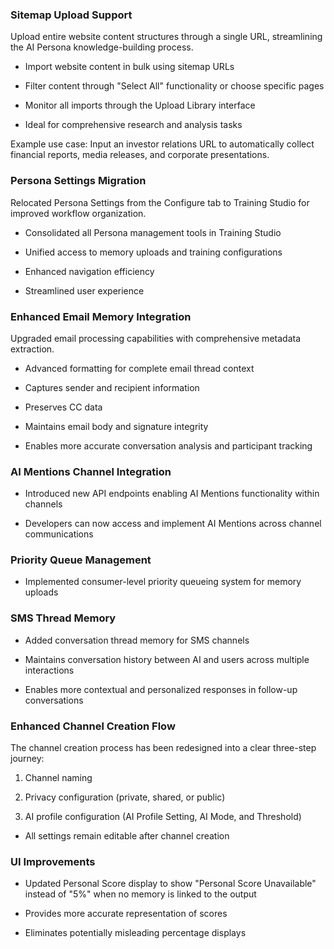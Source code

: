 ### **Sitemap Upload Support**

Upload entire website content structures through a single URL, streamlining the AI Persona knowledge-building process.

* Import website content in bulk using sitemap URLs

* Filter content through "Select All" functionality or choose specific pages

* Monitor all imports through the Upload Library interface

* Ideal for comprehensive research and analysis tasks

Example use case: Input an investor relations URL to automatically collect financial reports, media releases, and corporate presentations.


### **Persona Settings Migration**

Relocated Persona Settings from the Configure tab to Training Studio for improved workflow organization.

* Consolidated all Persona management tools in Training Studio

* Unified access to memory uploads and training configurations

* Enhanced navigation efficiency

* Streamlined user experience


### **Enhanced Email Memory Integration**

Upgraded email processing capabilities with comprehensive metadata extraction.

* Advanced formatting for complete email thread context

* Captures sender and recipient information

* Preserves CC data

* Maintains email body and signature integrity

* Enables more accurate conversation analysis and participant tracking


### **AI Mentions Channel Integration**

* Introduced new API endpoints enabling AI Mentions functionality within channels

* Developers can now access and implement AI Mentions across channel communications


### **Priority Queue Management**

* Implemented consumer-level priority queueing system for memory uploads


### **SMS Thread Memory**

* Added conversation thread memory for SMS channels

* Maintains conversation history between AI and users across multiple interactions

* Enables more contextual and personalized responses in follow-up conversations


### **Enhanced Channel Creation Flow**

The channel creation process has been redesigned into a clear three-step journey:

1. Channel naming

2. Privacy configuration (private, shared, or public)

3. AI profile configuration (AI Profile Setting, AI Mode, and Threshold)

* All settings remain editable after channel creation


### **UI Improvements**

* Updated Personal Score display to show "Personal Score Unavailable" instead of "5%" when no memory is linked to the output

* Provides more accurate representation of scores

* Eliminates potentially misleading percentage displays
